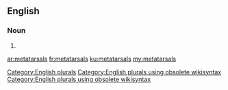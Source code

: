 ==English==

===Noun===
{{head|en}}

# {{plural of|metatarsal}}

[[Category:English plurals]][[Category:English plurals using obsolete wikisyntax]][[Category:English plurals using obsolete wikisyntax]]

[[ar:metatarsals]]
[[fr:metatarsals]]
[[ku:metatarsals]]
[[my:metatarsals]]
